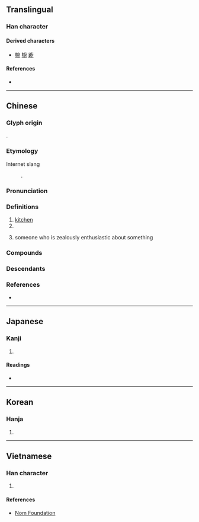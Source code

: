 {{also|厨}}
{{character info}}
==Translingual==

===Han character===
{{Han char|rn=53|rad=广|as=12|sn=15|four=00240|canj=IGTI|ids=⿸广尌}}

====Derived characters====
* [[幮]] [[櫥]] [[躕]]

====References====
* {{Han ref|kx=0350.180|dkj=09479|dj=0661.200|hdz=20900.100|uh=5EDA|ud=24282|bh=BC70|bd=48240}}

----

==Chinese==
{{zh-forms|s=厨|alt=㕑,𢊍}}

===Glyph origin===
{{Han etym}}
{{Han compound|广|尌|c1=s|c2=p|ls=psc}}.

===Etymology===
; Internet slang
: {{obor|zh|ja|厨|tr=-chū}}.

===Pronunciation===
{{zh-pron
|m=chú
|c=cyu4,ceoi4
|h=pfs=chhù
|mn=tô͘/tû
|mn_note=tô͘ - vernacular; tû - literary
|mn-t=dou5
|mc=y
|oc=y
|cat=n,suffix
}}

===Definitions===
{{zh-hanzi}}

# [[kitchen]]
# {{zh-original|櫥|[[closet]]; [[cupboard]]}}
# {{lb|zh|Internet slang|ACG}} someone who is zealously enthusiastic about something
#: {{zh-x|@^nico 廚|{{w|Niconico}} '''addict'''}}

===Compounds===
{{zh-der|入廚|廚房|廚具|廚娘|廚師|廚灶|廚子|八廚|天廚|中廚|大廚|廚夫|下廚|庖廚|廚餘|廚人|幫廚|廚下|女廚|御廚|名廚|書廚|監廚|當廚|墨廚|郇廚|紗廚|行廚|廚下兒|廚養臣|香積廚|碧紗廚|瓊廚金穴|廚頭灶腦|兵廚之擾|立地書廚|有腳書廚}}

===Descendants===
{{CJKV||s=厨|ず|j2=じゅう|j3=ちゅう|주}}

===References===
* {{R:twedu|A01227}}

----

==Japanese==

===Kanji===
{{ja-kanji|grade=9|rs=广12|shin=厨}}

# {{rfdef|ja|sort=广12}}

====Readings====
* {{ja-readings|goon=[[ず]] (zu), [[じゅう]] (jū)|kanon=[[ちゅう]] (chū)|kun=[[くりや]] (kuriya)}}

----

==Korean==

===Hanja===
{{ko-hanja|hangeul=[[주]]|rv=ju|mr=chu}}

# {{rfdef|ko|sort=广12}}

----

==Vietnamese==

===Han character===
{{vi-hantu|rs=广12|[[chù]], [[chùa]], [[trù]]}}

# {{rfdef|vi|sort=广12}}

====References====
* [http://nomfoundation.org/common/nom_details.php?codepoint=5EDA Nom Foundation]